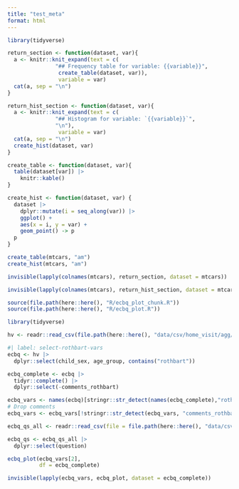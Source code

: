 ```yaml
---
title: "test_meta"
format: html
---
```


```r
library(tidyverse)
```


```r
return_section <- function(dataset, var){
  a <- knitr::knit_expand(text = c(
               "## Frequency table for variable: {{variable}}",
                create_table(dataset, var)),
                variable = var)
  cat(a, sep = "\n")
}

return_hist_section <- function(dataset, var){
  a <- knitr::knit_expand(text = c(
               "## Histogram for variable: `{{variable}}`",
               "\n"), 
                variable = var)
  cat(a, sep = "\n")
  create_hist(dataset, var)
}
```

```r
create_table <- function(dataset, var){
  table(dataset[var]) |>
    knitr::kable()
}

create_hist <- function(dataset, var) {
  dataset |>
    dplyr::mutate(i = seq_along(var)) |>
    ggplot() +
    aes(x = i, y = var) +
    geom_point() -> p
  p
}
```

```r
create_table(mtcars, "am")
create_hist(mtcars, "am")
```

```r
invisible(lapply(colnames(mtcars), return_section, dataset = mtcars))
```

```r
invisible(lapply(colnames(mtcars), return_hist_section, dataset = mtcars))
```

```r
source(file.path(here::here(), "R/ecbq_plot_chunk.R"))
source(file.path(here::here(), "R/ecbq_plot.R"))

library(tidyverse)

hv <- readr::read_csv(file.path(here::here(), "data/csv/home_visit/agg/PLAY-non-mcdi-kobo-latest.csv"), show_col_types = FALSE)
```

```r
#| label: select-rothbart-vars
ecbq <- hv |>
  dplyr::select(child_sex, age_group, contains("rothbart"))

ecbq_complete <- ecbq |>
  tidyr::complete() |>
  dplyr::select(-comments_rothbart)

ecbq_vars <- names(ecbq)[stringr::str_detect(names(ecbq_complete),"rothbart_")]
# Drop comments
ecbq_vars <- ecbq_vars[!stringr::str_detect(ecbq_vars, "comments_rothbart")]

ecbq_qs_all <- readr::read_csv(file = file.path(here::here(), "data/csv/_meta", "ecbq_questions.csv"), show_col_types = FALSE)

ecbq_qs <- ecbq_qs_all |>
  dplyr::select(question)
```

```r
ecbq_plot(ecbq_vars[2], 
          df = ecbq_complete)
```


```r
invisible(lapply(ecbq_vars, ecbq_plot, dataset = ecbq_complete))
```